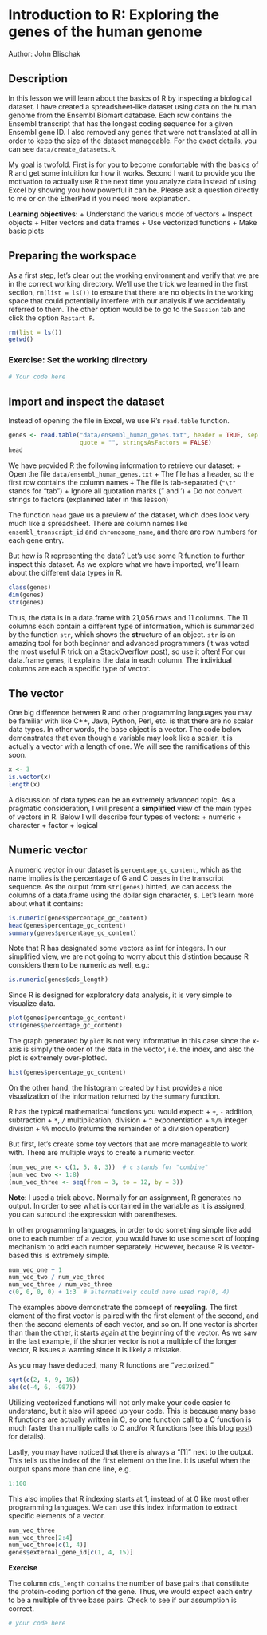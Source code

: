 Introduction to R: Exploring the genes of the human genome
=============================================================

Author: John Blischak

## Description

In this lesson we will learn about the basics of R by inspecting a 
biological dataset. I have created a spreadsheet-like dataset using data on
the human genome from the Ensembl Biomart database. Each row contains the
Ensembl transcript that has the longest coding sequence for a given Ensembl
gene ID. I also removed any genes that were not translated at all in order to
keep the size of the dataset manageable. For the exact details, you can see
`data/create_datasets.R`.

My goal is twofold. First is for you to become comfortable with the basics of
R and get some intuition for how it works. Second I want to provide you the
motivation to actually use R the next time you analyze data instead of using
Excel by showing you how powerful it can be. Please ask a question directly to
me or on the EtherPad if you need more explanation.

**Learning objectives:**
+ Understand the various mode of vectors
+ Inspect objects
+ Filter vectors and data frames
+ Use vectorized functions
+ Make basic plots

## Preparing the workspace

As a first step, let's clear out the working environment and verify that
we are in the correct working directory. We'll use the trick we learned in the
first section, `rm(list = ls())` to ensure that there are no objects in the 
working space that could potentially interfere with our analysis if we 
accidentally referred to them. The other option would be to go to the `Session`
tab and click the option `Restart R`.

```r
rm(list = ls())
getwd()
```

### Exercise: Set the working directory

```r
# Your code here

```

## Import and inspect the dataset

Instead of opening the file in Excel, we use R's `read.table` function. 

```r
genes <- read.table("data/ensembl_human_genes.txt", header = TRUE, sep = "\t",
                    quote = "", stringsAsFactors = FALSE)
head
```

We have provided R the following information to retrieve our dataset:
+ Open the file `data/ensembl_human_genes.txt`
+ The file has a header, so the first row contains the column names
+ The file is tab-separated (`"\t"` stands for "tab")
+ Ignore all quotation marks (" and ')
+ Do not convert strings to factors (explanined later in this lesson)

The function `head` gave us a preview of the dataset, which does look very
much like a spreadsheet. There are column names like `ensembl_transcript_id`
and `chromosome_name`, and there are row numbers for each gene entry. 

But how is R representing the data? Let's use some R function to further
inspect this dataset. As we explore what we have imported, we'll learn about 
the different data types in R.

```r
class(genes)
dim(genes)
str(genes)
```


Thus, the data is in a data.frame with 21,056 rows and 11 columns. The 11
columns each contain a different type of information, which is summarized by
the function `str`, which shows the **str**ucture of an object. `str` is an
amazing tool for both beginner and advanced programmers (it was voted the
most useful R trick on a [StackOverflow post](http://stackoverflow.com/questions/1295955/what-is-the-most-useful-r-trick)),
so use it often! For our data.frame `genes`, it explains the data in each
column. The individual columns are each a specific type of vector.

## The vector

One big difference between R and other programming languages you may be 
familiar with like C++, Java, Python, Perl, etc. is that there are no scalar
data types. In other words, the base object is a vector. The code below 
demonstrates that even though a variable may look like a scalar, it is 
actually a vector with a length of one. We will see the ramifications of this
soon.

```r
x <- 3
is.vector(x)
length(x)
```

A discussion of data types can be an extremely advanced topic. As a 
pragmatic consideration, I will present a **simplified** view of the main types
of vectors in R. Below I will describe four types of vectors:
+ numeric
+ character
+ factor
+ logical

## Numeric vector

A numeric vector in our dataset is `percentage_gc_content`, which as the name
implies is the percentage of G and C bases in the transcript sequence. As the 
output from `str(genes)` hinted, we can access the columns of a data.frame
using the dollar sign character, `$`. Let's learn more about what it contains:

```r
is.numeric(genes$percentage_gc_content)
head(genes$percentage_gc_content)
summary(genes$percentage_gc_content)
```

Note that R has designated some vectors as int for integers. In our simplified
view, we are not going to worry about this distintion because R considers
them to be numeric as well, e.g.:

```r
is.numeric(genes$cds_length)
```

Since R is designed for exploratory data analysis, it is very simple to 
visualize data.

```r
plot(genes$percentage_gc_content)
str(genes$percentage_gc_content)

```

The graph generated by `plot` is not very informative in this case since the
x-axis is simply the order of the data in the vector, i.e. the index, and
also the plot is extremely over-plotted. 

```r
hist(genes$percentage_gc_content)
```

On the other hand, the histogram created by `hist` provides a nice
visualization of the information returned by the `summary` function.

R has the typical mathematical functions you would expect:
+ `+`, `-`  addition, subtraction
+ `*`, `/`  multiplication, division
+ `^`  exponentiation
+ `%/%`  integer division
+ `%%`  modulo (returns the remainder of a division operation)

But first, let's create some toy vectors that are more manageable to work with.
There are multiple ways to create a numeric vector. 

```r
(num_vec_one <- c(1, 5, 8, 3))  # c stands for "combine"
(num_vec_two <- 1:8)
(num_vec_three <- seq(from = 3, to = 12, by = 3))
```

**Note**: I used a trick above. Normally for an assignment, R generates no
output. In order to see what is contained in the variable as it is assigned,
you can surround the expression with parentheses.

In other programming languages, in order to do something simple like add one to
each number of a vector, you would have to use some sort of looping
mechanism to add each number separately. However, because R is vector-based
this is extremely simple.

```r
num_vec_one + 1
num_vec_two / num_vec_three
num_vec_three / num_vec_three
c(0, 0, 0, 0) + 1:3  # alternatively could have used rep(0, 4)
```

The examples above demonstrate the comcept of **recycling**. The first element
of the first vector is paired with the first element of the second, and then
the second elements of each vector, and so on. If one vector is shorter than
than the other, it starts again at the beginning of the vector. As we saw in 
the last example, if the shorter vector is not a multiple of the longer 
vector, R issues a warning since it is likely a mistake.

As you may have deduced, many R functions are "vectorized."

```r
sqrt(c(2, 4, 9, 16))
abs(c(-4, 6, -987))
```

Utilizing vectorized functions will not only make your code easier to
understand, but it also will speed up your code. This is because many
base R functions are actually written in C, so one function call to a C
function is much faster than multiple calls to C and/or R functions (see
this blog [post](http://yihui.name/en/2010/10/on-the-gory-loops-in-r/)) for
details).

Lastly, you may have noticed that there is always a "[1]" next to the output.
This tells us the index of the first element on the line. It is useful when
the output spans more than one line, e.g.

```r
1:100
```

This also implies that R indexing starts at 1, instead of at 0 like most other
programming languages. We can use this index information to extract specific
elements of a vector.

```r
num_vec_three
num_vec_three[2:4]
num_vec_three[c(1, 4)]
genes$external_gene_id[c(1, 4, 15)]
```

**Exercise**

The column `cds_length` contains the number of base pairs that constitute
the protein-coding portion of the gene. Thus, we would expect each entry to
be a multiple of three base pairs. Check to see if our assumption is
correct.

```r
# your code here

```



